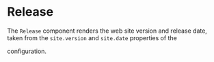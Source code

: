 
# Release

The `Release` component renders the web site version and release date, taken
from the `site.version` and `site.date` properties of the
<Link to="/configuration/site" code="site"/> configuration.

<Example
  Component={ReleaseCode}
  code={ReleaseSrc}
  expand
/>
